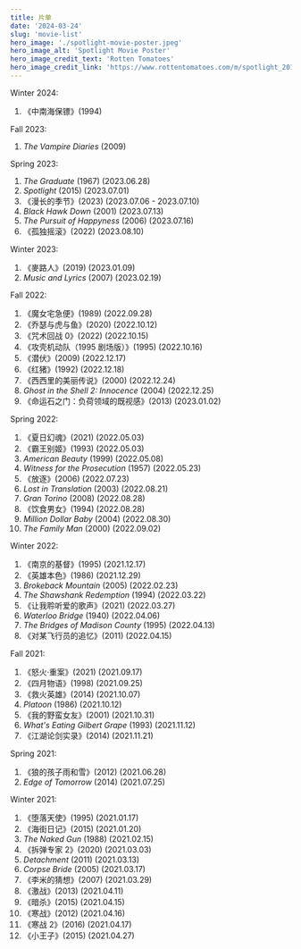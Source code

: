 ```yaml
---
title: 片单
date: '2024-03-24'
slug: 'movie-list'
hero_image: './spotlight-movie-poster.jpeg'
hero_image_alt: 'Spotlight Movie Poster'
hero_image_credit_text: 'Rotten Tomatoes'
hero_image_credit_link: 'https://www.rottentomatoes.com/m/spotlight_2015'
---
```


Winter 2024:
1. 《中南海保镖》(1994)

Fall 2023:

1. _The Vampire Diaries_ (2009)

Spring 2023:

1. _The Graduate_ (1967)
   (2023.06.28)
2. _Spotlight_ (2015)
   (2023.07.01)
3. 《漫长的季节》(2023)
   (2023.07.06 - 2023.07.10)
4. _Black Hawk Down_ (2001)
   (2023.07.13)
5. _The Pursuit of Happyness_ (2006)
   (2023.07.16)
6. 《孤独摇滚》(2022)
   (2023.08.10)

Winter 2023:

1. 《麥路人》(2019)
   (2023.01.09)
2. _Music and Lyrics_ (2007)
   (2023.02.19)

Fall 2022:

1. 《魔女宅急便》(1989)
   (2022.09.28)
2. 《乔瑟与虎与鱼》(2020)
   (2022.10.12)
3. 《咒术回战 0》(2022)
   (2022.10.15)
4. 《攻壳机动队（1995 剧场版）》(1995)
   (2022.10.16)
5. 《潜伏》(2009)
   (2022.12.17)
6. 《红猪》(1992)
   (2022.12.18)
7. 《西西里的美丽传说》(2000)
   (2022.12.24)
8. _Ghost in the Shell 2: Innocence_ (2004)
   (2022.12.25)
9. 《命运石之门：负荷领域的既视感》(2013)
   (2023.01.02)

Spring 2022:

1. 《夏日幻魂》(2021)
   (2022.05.03)
2. 《霸王别姬》(1993)
   (2022.05.03)
3. _American Beauty_ (1999)
   (2022.05.08)
4. _Witness for the Prosecution_ (1957)
   (2022.05.23)
5. 《放逐》(2006)
   (2022.07.23)
6. _Lost in Translation_ (2003)
   (2022.08.21)
7. _Gran Torino_ (2008)
   (2022.08.28)
8. 《饮食男女》(1994)
   (2022.08.28)
9. _Million Dollar Baby_ (2004)
   (2022.08.30)
10. _The Family Man_ (2000)
    (2022.09.02)

Winter 2022:

1. 《南京的基督》(1995)
   (2021.12.17)
2. 《英雄本色》(1986)
   (2021.12.29)
3. _Brokeback Mountain_ (2005)
   (2022.02.23)
4. _The Shawshank Redemption_ (1994)
   (2022.03.22)
5. 《让我聆听爱的歌声》(2021)
   (2022.03.27)
6. _Waterloo Bridge_ (1940)
   (2022.04.06)
7. _The Bridges of Madison County_ (1995)
   (2022.04.13)
8. 《对某飞行员的追忆》(2011)
   (2022.04.15)

Fall 2021:

1. 《怒火·重案》(2021)
   (2021.09.17)
2. 《四月物语》(1998)
   (2021.09.25)
3. 《救火英雄》(2014)
   (2021.10.07)
4. _Platoon_ (1986)
   (2021.10.12)
5. 《我的野蛮女友》(2001)
   (2021.10.31)
6. _What's Eating Gilbert Grape_ (1993)
   (2021.11.12)
7. 《江湖论剑实录》(2014)
   (2021.11.21)

Spring 2021:

1. 《狼的孩子雨和雪》(2012)
   (2021.06.28)
2. _Edge of Tomorrow_ (2014)
   (2021.07.25)

Winter 2021:

1. 《堕落天使》(1995)
   (2021.01.17)
2. 《海街日记》(2015)
   (2021.01.20)
3. _The Naked Gun_ (1988)
   (2021.02.15)
4. 《拆弹专家 2》(2020)
   (2021.03.03)
5. _Detachment_ (2011)
   (2021.03.13)
6. _Corpse Bride_ (2005)
   (2021.03.17)
7. 《李米的猜想》(2007)
   (2021.03.29)
8. 《激战》(2013)
   (2021.04.11)
9. 《暗杀》(2015)
   (2021.04.15)
10. 《寒战》(2012)
    (2021.04.16)
11. 《寒战 2》(2016)
    (2021.04.17)
12. 《小王子》(2015)
    (2021.04.27)
